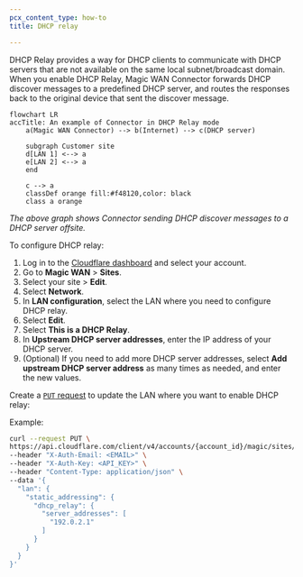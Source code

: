 ```yaml
---
pcx_content_type: how-to
title: DHCP relay

---
```



DHCP Relay provides a way for DHCP clients to communicate with DHCP servers that are not available on the same local subnet/broadcast domain. When you enable DHCP Relay, Magic WAN Connector forwards DHCP discover messages to a predefined DHCP server, and routes the responses back to the original device that sent the discover message.

```mermaid
flowchart LR
accTitle: An example of Connector in DHCP Relay mode
    a(Magic WAN Connector) --> b(Internet) --> c(DHCP server)

    subgraph Customer site
    d[LAN 1] <--> a
    e[LAN 2] <--> a
    end

    c --> a
    classDef orange fill:#f48120,color: black
    class a orange
```

*The above graph shows Connector sending DHCP discover messages to a DHCP server offsite.*

To configure DHCP relay:

<Tabs> <TabItem label="Dashboard">

1. Log in to the [Cloudflare dashboard](https://dash.cloudflare.com/) and select your account.
2. Go to **Magic WAN** > **Sites**.
3. Select your site > **Edit**.
4. Select **Network**.
5. In **LAN configuration**, select the LAN where you need to configure DHCP relay.
6. Select **Edit**.
7. Select **This is a DHCP Relay**.
8. In **Upstream DHCP server addresses**, enter the IP address of your DHCP server.
9. (Optional) If you need to add more DHCP server addresses, select **Add upstream DHCP server address** as many times as needed, and enter the new values.

</TabItem> <TabItem label="API">

<Render file="connector/account-id-api-key" />

Create a [`PUT` request](/api/operations/magic-site-lans-update-lan) to update the LAN where you want to enable DHCP relay:

Example:

```bash
curl --request PUT \
https://api.cloudflare.com/client/v4/accounts/{account_id}/magic/sites/{site_id}/lans/{lan_id} \
--header "X-Auth-Email: <EMAIL>" \
--header "X-Auth-Key: <API_KEY>" \
--header "Content-Type: application/json" \
--data '{
  "lan": {
    "static_addressing": {
      "dhcp_relay": {
        "server_addresses": [
          "192.0.2.1"
        ]
      }
    }
  }
}'
```

</TabItem> </Tabs>
